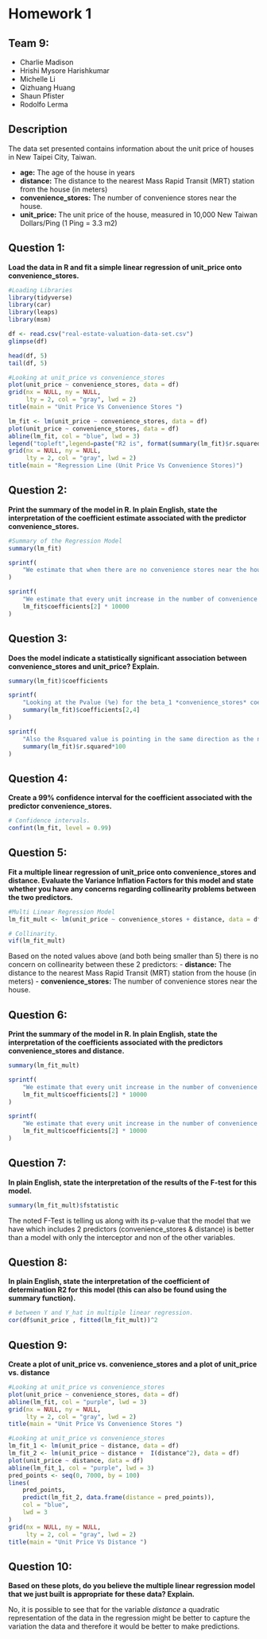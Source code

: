 # Homework 1

## Team 9:
- Charlie Madison
- Hrishi Mysore Harishkumar
- Michelle Li
- Qizhuang Huang
- Shaun Pfister
- Rodolfo Lerma

## Description
The data set presented contains information about the unit price of houses in New Taipei City, Taiwan. 

- **age:** The age of the house in years
- **distance:** The distance to the nearest Mass Rapid Transit (MRT) station from the house (in meters)
- **convenience_stores:** The number of convenience stores near the house.
- **unit_price:** The unit price of the house, measured in 10,000 New Taiwan Dollars/Ping (1 Ping = 3.3 m2)


## Question 1:
**Load the data in R and fit a simple linear regression of unit_price onto convenience_stores.**

```{r, message = FALSE}
#Loading Libraries
library(tidyverse)
library(car)
library(leaps)
library(msm)
```


```{r}
df <- read.csv("real-estate-valuation-data-set.csv")
glimpse(df)
```

```{r}
head(df, 5)
tail(df, 5)
```
```{r}
#Looking at unit_price vs convenience_stores
plot(unit_price ~ convenience_stores, data = df)
grid(nx = NULL, ny = NULL,
     lty = 2, col = "gray", lwd = 2)
title(main = "Unit Price Vs Convenience Stores ")
```
```{r}
lm_fit <- lm(unit_price ~ convenience_stores, data = df)
plot(unit_price ~ convenience_stores, data = df)
abline(lm_fit, col = "blue", lwd = 3) 
legend("topleft",legend=paste("R2 is", format(summary(lm_fit)$r.squared,digits=3)))
grid(nx = NULL, ny = NULL,
     lty = 2, col = "gray", lwd = 2)
title(main = "Regression Line (Unit Price Vs Convenience Stores)")
```

## Question 2:
**Print the summary of the model in R. In plain English, state the interpretation of the coefficient estimate associated with the predictor convenience_stores.**

```{r}
#Summary of the Regression Model
summary(lm_fit)
```

```{r}
sprintf(
    "We estimate that when there are no convenience stores near the house the average price of the noted house would be $%.2f",lm_fit$coefficients[1] * 10000
)
```

```{r}
sprintf(
    "We estimate that every unit increase in the number of convenience stores near the home is associated with a $%.2f change in the average median house value",
    lm_fit$coefficients[2] * 10000
)
```

## Question 3:
**Does the model indicate a statistically significant association between convenience_stores and unit_price? Explain.**

```{r}
summary(lm_fit)$coefficients
```

```{r}
sprintf(
    "Looking at the Pvalue (%e) for the beta_1 *convenience_stores* coefficient we can see that there is a statistical association between the number of convenience stores and the price of the home in this data set.",
    summary(lm_fit)$coefficients[2,4]
)
```
```{r}
sprintf(
    "Also the Rsquared value is pointing in the same direction as the number of convenience stores near the house can expplain %.2f percent of the variation in the data.",
    summary(lm_fit)$r.squared*100
)
```

## Question 4:
**Create a 99% confidence interval for the coefficient associated with the predictor convenience_stores.**

```{r}
# Confidence intervals.
confint(lm_fit, level = 0.99)
```

## Question 5:
**Fit a multiple linear regression of unit_price onto convenience_stores and distance. Evaluate the Variance Inflation Factors for this model and state whether you have any concerns regarding collinearity problems between the two predictors.**
 
```{r}
#Multi Linear Regression Model
lm_fit_mult <- lm(unit_price ~ convenience_stores + distance, data = df)
```

```{r}
# Collinarity.
vif(lm_fit_mult)
```

Based on the noted values above (and both being smaller than 5) there is no concern on collinearity between these 2 predictors:
- **distance:** The distance to the nearest Mass Rapid Transit (MRT) station from the house (in meters)
- **convenience_stores:** The number of convenience stores near the house.

## Question 6:
**Print the summary of the model in R. In plain English, state the interpretation of the coefficients associated with the predictors convenience_stores and distance.**

```{r}
summary(lm_fit_mult)
```

```{r}
sprintf(
    "We estimate that every unit increase in the number of convenience stores near the home is associated with a $%.2f change in the average median house value",
    lm_fit_mult$coefficients[2] * 10000
)
```

```{r}
sprintf(
    "We estimate that every unit increase in the number of convenience stores near the home is associated with a $%.2f change in the average median house value",
    lm_fit_mult$coefficients[2] * 10000
)
```

## Question 7:
**In plain English, state the interpretation of the results of the F-test for this model.**

```{r}
summary(lm_fit_mult)$fstatistic
```
The noted F-Test is telling us along with its p-value that the model that we have which includes 2 predictors (convenience_stores & distance) is better than a model with only the interceptor and non of the other variables.

## Question 8:
**In plain English, state the interpretation of the coefficient of determination R2 for this model (this can also be found using the summary function).**

```{r}
# between Y and Y_hat in multiple linear regression.
cor(df$unit_price , fitted(lm_fit_mult))^2
```

## Question 9:
**Create a plot of unit_price vs. convenience_stores and a plot of unit_price vs. distance**

```{r}
#Looking at unit_price vs convenience_stores
plot(unit_price ~ convenience_stores, data = df)
abline(lm_fit, col = "purple", lwd = 3)
grid(nx = NULL, ny = NULL,
     lty = 2, col = "gray", lwd = 2)
title(main = "Unit Price Vs Convenience Stores ")
```

```{r}
#Looking at unit_price vs convenience_stores
lm_fit_1 <- lm(unit_price ~ distance, data = df)
lm_fit_2 <- lm(unit_price ~ distance +  I(distance^2), data = df)
plot(unit_price ~ distance, data = df)
abline(lm_fit_1, col = "purple", lwd = 3)
pred_points <- seq(0, 7000, by = 100)
lines(
    pred_points,
    predict(lm_fit_2, data.frame(distance = pred_points)),
    col = "blue",
    lwd = 3
)
grid(nx = NULL, ny = NULL,
     lty = 2, col = "gray", lwd = 2)
title(main = "Unit Price Vs Distance ")
```

## Question 10:
**Based on these plots, do you believe the multiple linear regression model that we just built is appropriate for these data? Explain.**

No, it is possible to see that for the variable *distance* a quadratic representation of the data in the regression might be better to capture the variation the data and therefore it would be better to make predictions.